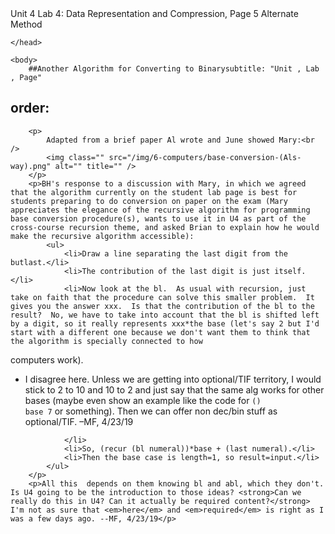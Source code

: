 Unit 4 Lab 4: Data Representation and Compression, Page 5 Alternate Method</title>
	</head>

	<body>
		##Another Algorithm for Converting to Binarysubtitle: "Unit , Lab , Page"
order:
---
        <p>
            Adapted from a brief paper Al wrote and June showed Mary:<br />
            <img class="" src="/img/6-computers/base-conversion-(Als-way).png" alt="" title="" />
        </p>
        <p>BH's response to a discussion with Mary, in which we agreed that the algorithm currently on the student lab page is best for students preparing to do conversion on paper on the exam (Mary appreciates the elegance of the recursive algorithm for programming base conversion procedure(s), wants to use it in U4 as part of the cross-course recursion theme, and asked Brian to explain how he would make the recursive algorithm accessible):
            <ul>
                <li>Draw a line separating the last digit from the butlast.</li>
                <li>The contribution of the last digit is just itself.</li>
                <li>Now look at the bl.  As usual with recursion, just take on faith that the procedure can solve this smaller problem.  It gives you the answer xxx.  Is that the contribution of the bl to the result?  No, we have to take into account that the bl is shifted left by a digit, so it really represents xxx*the base (let's say 2 but I'd start with a different one because we don't want them to think that the algorithm is specially connected to how
computers work).
                    <ul><li>I disagree here. Unless we are getting into optional/TIF territory, I would stick to 2 to 10 and 10 to 2 and just say that the same alg works for other bases (maybe even show an example like the code for <code>() base 7</code> or something). Then we can offer non dec/bin stuff as optional/TIF. --MF, 4/23/19</li></ul>
                </li>
                <li>So, (recur (bl numeral))*base + (last numeral).</li>
                <li>Then the base case is length=1, so result=input.</li>
            </ul>
        </p>
        <p>All this  depends on them knowing bl and abl, which they don't. Is U4 going to be the introduction to those ideas? <strong>Can we really do this in U4? Can it actually be required content?</strong> I'm not as sure that <em>here</em> and <em>required</em> is right as I was a few days ago. --MF, 4/23/19</p>
		


